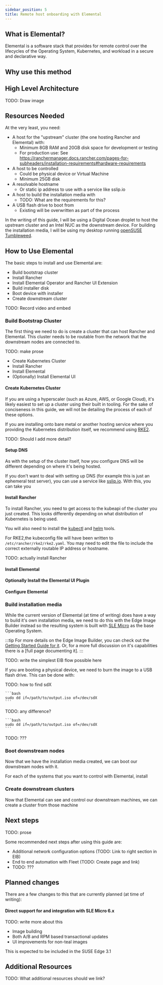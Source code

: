 ```yaml
---
sidebar_position: 5
title: Remote host onboarding with Elemental
---
```


## What is Elemental?

Elemental is a software stack that provides for remote control over the lifecycles of the Operating System, Kubernetes, and workload in a secure and declarative way. 



## Why use this method

## High Level Architecture

TODO: Draw image 

## Resources Needed

At the very least, you need:
- A host for the "upstream" cluster (the one hosting Rancher and Elemental) with: 
  - Minimum 8GB RAM and 20GB disk space for development or testing
  - For production use: See https://ranchermanager.docs.rancher.com/pages-for-subheaders/installation-requirements#hardware-requirements
- A host to be controlled
  - Could be physical device or Virtual Machine
  - Minimum 25GB disk
- A resolvable hostname
  - Or static ip address to use with a service like sslip.io 
- A host to build the installation media with
  - TODO: What are the requirements for this?
- A USB flash drive to boot from
  - Existing will be overwritten as part of the process

In the writing of this guide, I will be using a Digital Ocean droplet to host the upstream cluster and an Intel NUC as the downstream device. For building the installation media, I will be using my desktop running [openSUSE Tumbleweed](https://get.opensuse.org/tumbleweed/).

## How to Use Elemental

The basic steps to install and use Elemental are:

- Build bootstrap cluster 
- Install Rancher
- Install Elemental Operator and Rancher UI Extension
- Build installer disk 
- Boot device with installer
- Create downstream cluster

TODO: Record video and embed 

### Build Bootstrap Cluster

The first thing we need to do is create a cluster that can host Rancher and Elemental. This cluster needs to be routable from the network that the downstream nodes are connected to. 

TODO: make prose
- Create Kubernetes Cluster 
- Install Rancher
- Install Elemental
- (Optionally) Install Elemental UI

#### Create Kubernetes Cluster

If you are using a hyperscaler (such as Azure, AWS, or Google Cloud), it's likely easiest to set up a cluster using their built in tooling. For the sake of conciseness in this guide, we will not be detailing the process of each of these options.

If you are installing onto bare metal or another hosting service where you providing the Kubernetes distribution itself, we recommend using [RKE2](https://docs.rke2.io/install/quickstart). 

TODO: Should I add more detail?

#### Setup DNS

As with the setup of the cluster itself, how you configure DNS will be different depending on where it's being hosted.

If you don't want to deal with setting up DNS (for example this is just an ephemeral test server), you can use a service like [sslip.io](https://sslip.io). With this, you can take you  

#### Install Rancher

To install Rancher, you need to get access to the kubeapi of the cluster you just created. This looks differently depending on what distribution of Kubernetes is being used. 

You will also need to install the [kubectl](https://kubernetes.io/docs/reference/kubectl/kubectl/) and [helm](https://helm.sh) tools.

For RKE2,the kubeconfig file will have been written to `/etc/rancher/rke2/rke2.yaml`. You may need to edit the file to include the correct externally routable IP address or hostname. 

TODO: actually install Rancher

#### Install Elemental

#### Optionally Install the Elemental UI Plugin

#### Configure Elemental


### Build installation media

While the current version of Elemental (at time of writing) does have a way to build it's own installation media, we need to do this with the Edge Image Builder instead so the resulting system is built with [SLE Micro](https://www.suse.com/products/micro/) as the base Operating System. 

:::tip
For more details on the Edge Image Builder, you can check out the [Getting Started Guide for it](/docs/quickstart/eib). Or, for a more full discussion on it's capabilities there is a [full page documenting it]. 
:::

TODO: write the simplest EIB flow possible here

If you are booting a physical device, we need to burn the image to a USB flash drive. This can be done with:

<Tabs>
  <TabItem value="linux" label="Linux" default>
    TODO: how to find sdX

    ```bash
    sudo dd if=/path/to/output.iso of=/dev/sdX
    ```
  </TabItem>
  <TabItem value="OSX" label="OS X">
    TODO: any difference? 
    
    ```bash
    sudo dd if=/path/to/output.iso of=/dev/sdX
    ```
  </TabItem>
  <TabItem value="windows" label="Windows">
    TODO: ???
  </TabItem>
</Tabs>

### Boot downstream nodes

Now that we have the installation media created, we can boot our downstream nodes with it.

For each of the systems that you want to control with Elemental, install 


### Create downstream clusters

Now that Elemental can see and control our downstream machines, we can create a cluster from those machine

<Tabs>
  <TabItem value="yaml" label="YAML">
    
  </TabItem>
  <TabItem value="visual" label="UI Extension">

  </TabItem>
</Tabs>

## Next steps
TODO: prose

Some recommended next steps after using this guide are:

- Additional network configuration options (TODO: Link to right section in EIB)
- End to end automation with Fleet (TODO: Create page and link)
- TODO: ???

## Planned changes

There are a few changes to this that are currently planned (at time of writing):

#### Direct support for and integration with SLE Micro 6.x

TODO: write more about this

- Image building
- Both A/B and RPM based transactional updates
- UI improvements for non-teal images

This is expected to be included in the SUSE Edge 3.1 

## Additional Resources

TODO: What additional resources should we link?